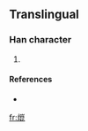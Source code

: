 ==Translingual==

===Han character===
{{Han char|rn=86|rad=火|as=11|sn=15|four=|canj=火山日心 (FUAP)}}

# {{defn|Han|sort=火11}}

====References====
* {{Han ref|kx=0681.141|hdz=32229.021|uh=71B4|ud=29108}}

[[fr:熴]]
